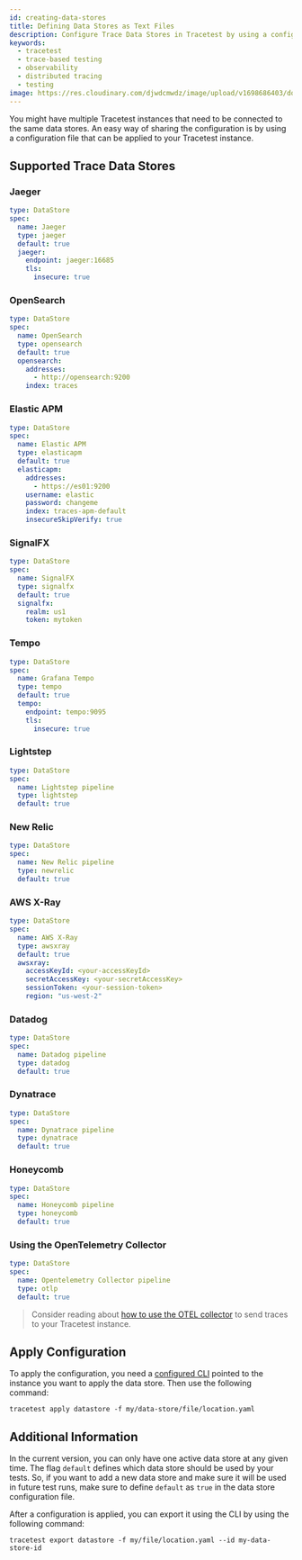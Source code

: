 ```yaml
---
id: creating-data-stores
title: Defining Data Stores as Text Files
description: Configure Trace Data Stores in Tracetest by using a configuration file that can be applied to your Tracetest instance.
keywords:
  - tracetest
  - trace-based testing
  - observability
  - distributed tracing
  - testing
image: https://res.cloudinary.com/djwdcmwdz/image/upload/v1698686403/docs/Blog_Thumbnail_14_rsvkmo.jpg
---
```


You might have multiple Tracetest instances that need to be connected to the same data stores. An easy way of sharing the configuration is by using a configuration file that can be applied to your Tracetest instance.

## Supported Trace Data Stores

### Jaeger

```yaml
type: DataStore
spec:
  name: Jaeger
  type: jaeger
  default: true
  jaeger:
    endpoint: jaeger:16685
    tls:
      insecure: true
```

### OpenSearch

```yaml
type: DataStore
spec:
  name: OpenSearch
  type: opensearch
  default: true
  opensearch:
    addresses:
      - http://opensearch:9200
    index: traces
```

### Elastic APM

```yaml
type: DataStore
spec:
  name: Elastic APM
  type: elasticapm
  default: true
  elasticapm:
    addresses:
      - https://es01:9200
    username: elastic
    password: changeme
    index: traces-apm-default
    insecureSkipVerify: true
```

### SignalFX

```yaml
type: DataStore
spec:
  name: SignalFX
  type: signalfx
  default: true
  signalfx:
    realm: us1
    token: mytoken
```

### Tempo

```yaml
type: DataStore
spec:
  name: Grafana Tempo
  type: tempo
  default: true
  tempo:
    endpoint: tempo:9095
    tls:
      insecure: true
```

### Lightstep

```yaml
type: DataStore
spec:
  name: Lightstep pipeline
  type: lightstep
  default: true
```

### New Relic

```yaml
type: DataStore
spec:
  name: New Relic pipeline
  type: newrelic
  default: true
```

### AWS X-Ray

```yaml
type: DataStore
spec:
  name: AWS X-Ray
  type: awsxray
  default: true
  awsxray:
    accessKeyId: <your-accessKeyId>
    secretAccessKey: <your-secretAccessKey>
    sessionToken: <your-session-token>
    region: "us-west-2"
```

### Datadog

```yaml
type: DataStore
spec:
  name: Datadog pipeline
  type: datadog
  default: true
```

### Dynatrace

```yaml
type: DataStore
spec:
  name: Dynatrace pipeline
  type: dynatrace
  default: true
```

### Honeycomb

```yaml
type: DataStore
spec:
  name: Honeycomb pipeline
  type: honeycomb
  default: true
```

### Using the OpenTelemetry Collector

```yaml
type: DataStore
spec:
  name: Opentelemetry Collector pipeline
  type: otlp
  default: true
```

> Consider reading about [how to use the OTEL collector](/configuration/connecting-to-data-stores/opentelemetry-collector) to send traces to your Tracetest instance.

## Apply Configuration

To apply the configuration, you need a [configured CLI](/cli/configuring-your-cli) pointed to the instance you want to apply the data store. Then use the following command:

```
tracetest apply datastore -f my/data-store/file/location.yaml
```

## Additional Information

In the current version, you can only have one active data store at any given time. The flag `default` defines which data store should be used by your tests. So, if you want to add a new data store and make sure it will be used in future test runs, make sure to define `default` as `true` in the data store configuration file.

After a configuration is applied, you can export it using the CLI by using the following command:

```
tracetest export datastore -f my/file/location.yaml --id my-data-store-id
```
